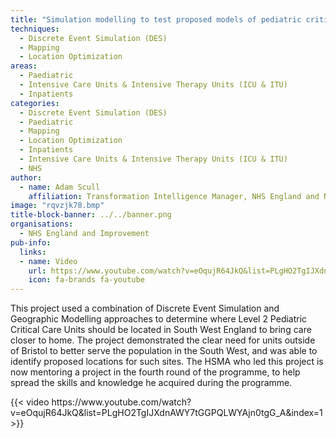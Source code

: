 ```yaml
---
title: "Simulation modelling to test proposed models of pediatric critical care in South West England"
techniques:
  - Discrete Event Simulation (DES)
  - Mapping
  - Location Optimization
areas:
  - Paediatric
  - Intensive Care Units & Intensive Therapy Units (ICU & ITU)
  - Inpatients
categories:
  - Discrete Event Simulation (DES)
  - Paediatric
  - Mapping
  - Location Optimization
  - Inpatients
  - Intensive Care Units & Intensive Therapy Units (ICU & ITU)
  - NHS
author:
  - name: Adam Scull
    affiliation: Transformation Intelligence Manager, NHS England and NHS Improvement
image: "rqvzjk78.bmp"
title-block-banner: ../../banner.png
organisations:
  - NHS England and Improvement
pub-info:
  links:
  - name: Video
    url: https://www.youtube.com/watch?v=eOqujR64JkQ&list=PLgHO2TgIJXdnAWY7tGGPQLWYAjn0tgG_A&index=1
    icon: fa-brands fa-youtube
---
```


This project used a combination of Discrete Event Simulation and Geographic Modelling approaches to determine where Level 2 Pediatric Critical Care Units should be located in South West England to bring care closer to home. The project demonstrated the clear need for units outside of Bristol to better serve the population in the South West, and was able to identify proposed locations for such sites. The HSMA who led this project is now mentoring a project in the fourth round of the programme, to help spread the skills and knowledge he acquired during the programme.

{{< video https://www.youtube.com/watch?v=eOqujR64JkQ&list=PLgHO2TgIJXdnAWY7tGGPQLWYAjn0tgG_A&index=1 >}}
